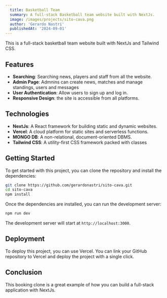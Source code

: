 ```yaml
---
  title: Basketball Team
  summary: A full-stack Basketball team website built with NextJs.
  image: /images/projects/sito-cava.png
  author: 'Gerardo Nastri'
  publishedAt: '2024-09-01'
---
```


This is a full-stack basketball team website built with NextJs and Tailwind CSS.

## Features

- **Searching**: Searching news, players and staff from all the website.
- **Admin Page**: Admnins can create news, matches and manage standings, users and messages
- **User Authentication**: Allow users to sign up and log in.
- **Responsive Design**: the site is accessible from all platforms.

## Technologies

- **NextJs**: A React framework for building static and dynamic websites.
- **Vercel**: A cloud platform for static sites and serverless functions.
- **MONGO DB**: A non-relational, document-oriented DBMS.
- **Tailwind CSS**: A utility-first CSS framework packed with classes

## Getting Started

To get started with this project, you can clone the repository and install the
dependencies:

```bash
git clone https://github.com/gerardonastri/sito-cava.git
cd sito-cava
npm install
```

Once the dependencies are installed, you can run the development server:

```bash
npm run dev
```

The development server will start at `http://localhost:3000`.

## Deployment

To deploy this project, you can use Vercel. You can link your GitHub repository
to Vercel and deploy the project with a single click.

## Conclusion

This booking clone is a great example of how you can build a full-stack
application with NextJs. 
